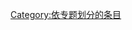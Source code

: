 {{emptycat}}
{{catmore1|[[Wikipedia:神奇寶貝專題|Wikipedia:神奇寶貝專題]]}}
[[Category:依专题划分的条目|Category:依专题划分的条目]]